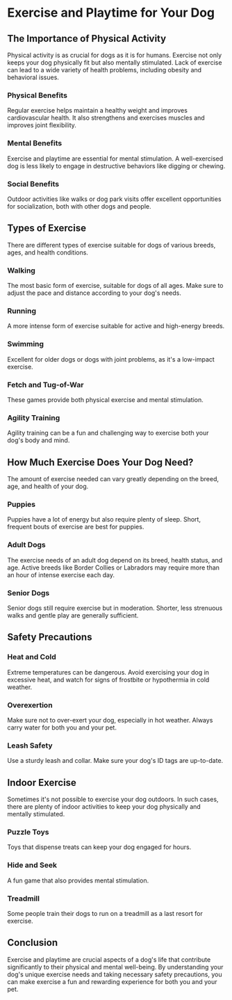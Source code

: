 
# Exercise and Playtime for Your Dog

## The Importance of Physical Activity

Physical activity is as crucial for dogs as it is for humans. Exercise not only keeps your dog physically fit but also mentally stimulated. Lack of exercise can lead to a wide variety of health problems, including obesity and behavioral issues.

### Physical Benefits

Regular exercise helps maintain a healthy weight and improves cardiovascular health. It also strengthens and exercises muscles and improves joint flexibility.

### Mental Benefits

Exercise and playtime are essential for mental stimulation. A well-exercised dog is less likely to engage in destructive behaviors like digging or chewing.

### Social Benefits

Outdoor activities like walks or dog park visits offer excellent opportunities for socialization, both with other dogs and people.

## Types of Exercise

There are different types of exercise suitable for dogs of various breeds, ages, and health conditions.

### Walking

The most basic form of exercise, suitable for dogs of all ages. Make sure to adjust the pace and distance according to your dog's needs.

### Running

A more intense form of exercise suitable for active and high-energy breeds.

### Swimming

Excellent for older dogs or dogs with joint problems, as it's a low-impact exercise.

### Fetch and Tug-of-War

These games provide both physical exercise and mental stimulation.

### Agility Training

Agility training can be a fun and challenging way to exercise both your dog's body and mind.

## How Much Exercise Does Your Dog Need?

The amount of exercise needed can vary greatly depending on the breed, age, and health of your dog.

### Puppies

Puppies have a lot of energy but also require plenty of sleep. Short, frequent bouts of exercise are best for puppies.

### Adult Dogs

The exercise needs of an adult dog depend on its breed, health status, and age. Active breeds like Border Collies or Labradors may require more than an hour of intense exercise each day.

### Senior Dogs

Senior dogs still require exercise but in moderation. Shorter, less strenuous walks and gentle play are generally sufficient.

## Safety Precautions

### Heat and Cold

Extreme temperatures can be dangerous. Avoid exercising your dog in excessive heat, and watch for signs of frostbite or hypothermia in cold weather.

### Overexertion

Make sure not to over-exert your dog, especially in hot weather. Always carry water for both you and your pet.

### Leash Safety

Use a sturdy leash and collar. Make sure your dog's ID tags are up-to-date.

## Indoor Exercise

Sometimes it's not possible to exercise your dog outdoors. In such cases, there are plenty of indoor activities to keep your dog physically and mentally stimulated.

### Puzzle Toys

Toys that dispense treats can keep your dog engaged for hours.

### Hide and Seek

A fun game that also provides mental stimulation.

### Treadmill

Some people train their dogs to run on a treadmill as a last resort for exercise.

## Conclusion

Exercise and playtime are crucial aspects of a dog's life that contribute significantly to their physical and mental well-being. By understanding your dog's unique exercise needs and taking necessary safety precautions, you can make exercise a fun and rewarding experience for both you and your pet.
